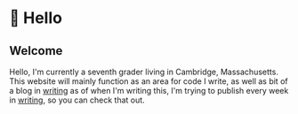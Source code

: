 
<Flex>
  <Box p={2} bg="background" sx={{ minWidth: '150px', display: "flex", alignItems: 'flex-end', flexDirection: 'column' }}>
    <SideNav sx={{ alignItems: 'right' }}/>
  </Box>
  <Box p={2} bg="background" sx={{ flex: '1 1 auto' }}>

<h1 sx={{ marginTop: "-16px" }}>👋 Hello</h1>

## Welcome

Hello, I'm currently a seventh grader living in Cambridge, Massachusetts. This website will mainly function as an area for code I write, as well as bit of a blog in [writing](/writing/) as of when I'm writing this, I'm trying to publish every week in [writing](/writing/), so you can check that out. 

  </Box>
</Flex>